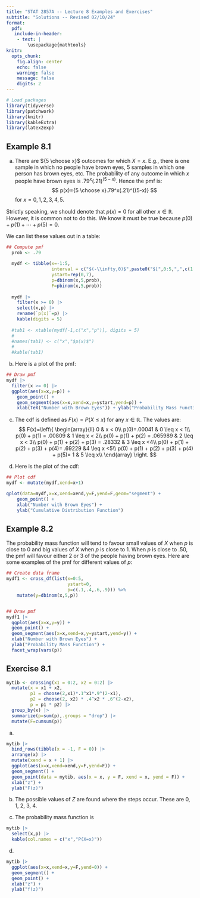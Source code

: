 ---
title: "STAT 2857A -- Lecture 8 Examples and Exercises"
subtitle: "Solutions -- Revised 02/10/24"
format: 
  pdf: 
   include-in-header: 
    - text: |
        \usepackage{mathtools}
knitr: 
  opts_chunk:
    fig.align: center
    echo: false
    warning: false
    message: false
    digits: 2
---

```{r}
# Load packages
library(tidyverse)
library(patchwork)
library(knitr)
library(kableExtra)
library(latex2exp)
```

## Example 8.1

a) There are ${5 \choose x}$ outcomes for which $X=x$. E.g., there is one sample in which no people have brown eyes, 5 samples in which one person has brown eyes, etc. The probability of any outcome in which $x$ people have brown eyes is $.79^x(.21)^{(5-x)}$. Hence the pmf is:
  $$
    p(x)={5 \choose x}.79^x(.21)^{(5-x)}
  $$
  for $x=0,1,2,3,4,5$.
    
  Strictly speaking, we should denote that $p(x)=0$ for all other $x \in \mathbb R$. However, it is common not to do this. We know it must be true because $p(0)+p(1)+\cdots+p(5)=0$.

  We can list these values out in a table:
  
```{r}
## Compute pmf
  prob <- .79
  
  mydf <- tibble(x=-1:5,
                 interval = c("$(-\\infty,0)$",paste0("$[",0:5,",",c(1:5,"\\infty"),")$")),
                 ystart=rep(0,7),
                 p=dbinom(x,5,prob),
                 F=pbinom(x,5,prob))
  
  mydf |> 
    filter(x >= 0) |> 
    select(x,p) |> 
    rename(`p(x)`=p) |> 
    kable(digits = 5)
  
  #tab1 <- xtable(mydf[-1,c("x","p")], digits = 5)
  #
  #names(tab1) <- c("x","$p(x)$")
  #
  #kable(tab1)
```

b) Here is a plot of the pmf:

```{r}
## Draw pmf
mydf |> 
  filter(x >= 0) |> 
  ggplot(aes(x=x,y=p)) +
    geom_point() +
    geom_segment(aes(x=x,xend=x,y=ystart,yend=p)) +
    xlab(TeX("Number with Brown Eyes")) + ylab("Probability Mass Function")

```

c) The cdf is defined as $F(x)=P(X \leq x)$ for any $x \in \mathbb R$. The values are:
$$
F(x)=\left\{
\begin{array}{ll}
0 & x < 0\\
p(0)=.00041 & 0 \leq x < 1\\
p(0) + p(1) = .00809 & 1 \leq x < 2\\
p(0) + p(1) + p(2) = .065989 & 2 \leq x < 3\\
p(0) + p(1) + p(2) + p(3) = .28332 & 3 \leq x <4\\
p(0) + p(1) + p(2) + p(3) + p(4)= .69229 &4 \leq x <5\\
p(0) + p(1) + p(2) + p(3) + p(4) + p(5)= 1 & 5 \leq x\\
\end{array}
\right.
$$

d) Here is the plot of the cdf:
```{r}
## Plot cdf
mydf <- mutate(mydf,xend=x+1)

qplot(data=mydf,x=x,xend=xend,y=F,yend=F,geom="segment") +
    geom_point() +
    xlab("Number with Brown Eyes") +
    ylab("Cumulative Distribution Function")
```

\newpage

## Example 8.2

The probability mass function will tend to favour small values of $X$ when $p$ is close to 0 and big values of $X$ when $p$ is close to 1. When $p$ is close to .50, the pmf will favour either 2 or 3 of the people having brown eyes. Here are some examples of the pmf for different values of $p$:
```{r}
## Create data frame
mydf1 <- cross_df(list(x=0:5,
                       ystart=0,
                       p=c(.1,.4,.6,.9))) %>%
    mutate(y=dbinom(x,5,p))


## Draw pmf
mydf1 |> 
  ggplot(aes(x=x,y=y)) +
  geom_point() +
  geom_segment(aes(x=x,xend=x,y=ystart,yend=y)) +
  xlab("Number with Brown Eyes") + 
  ylab("Probability Mass Function") +
  facet_wrap(vars(p))

```

\newpage

## Exercise 8.1

```{r}
mytib <- crossing(x1 = 0:2, x2 = 0:2) |> 
  mutate(x = x1 + x2, 
         p1 = choose(2,x1)*.1^x1*.9^(2-x1), 
         p2 = choose(2, x2) * .4^x2 * .6^(2-x2),
         p = p1 * p2) |> 
  group_by(x) |> 
  summarize(p=sum(p),.groups = "drop") |> 
  mutate(F=cumsum(p))
```

a) 

```{r}
mytib |> 
  bind_rows(tibble(x = -1, F = 0)) |> 
  arrange(x) |> 
  mutate(xend = x + 1) |> 
  ggplot(aes(x=x,xend=xend,y=F,yend=F)) + 
  geom_segment() +
  geom_point(data = mytib, aes(x = x, y = F, xend = x, yend = F)) +
  xlab("z") +
  ylab("F(z)")
```

b) The possible values of $Z$ are found where the steps occur. These are 0, 1, 2, 3, 4. \

c) The probability mass function is
```{r}
mytib |> 
  select(x,p) |>
  kable(col.names = c("x","P(X=x)"))
```

d) 

```{r}
mytib |>
  ggplot(aes(x=x,xend=x,y=F,yend=0)) + 
  geom_segment() +
  geom_point() +
  xlab("z") +
  ylab("f(z)")
```
